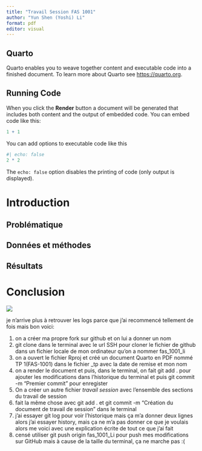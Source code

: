 ```yaml
---
title: "Travail Session FAS 1001"
author: "Yun Shen (Yoshi) Li"
format: pdf
editor: visual
---
```


## Quarto

Quarto enables you to weave together content and executable code into a finished document. To learn more about Quarto see <https://quarto.org>.

## Running Code

When you click the **Render** button a document will be generated that includes both content and the output of embedded code. You can embed code like this:

```r
1 + 1
```

You can add options to executable code like this

```r
#| echo: false
2 * 2
```

The `echo: false` option disables the printing of code (only output is displayed).

# Introduction

## Problématique

## Données et méthodes

## Résultats

# Conclusion

![](images/log de commandes (Yoshi TP 1).png)

je n'arrive plus à retrouver les logs parce que j'ai recommencé tellement de fois mais bon voici:

1.  on a créer ma propre fork sur github et on lui a donner un nom
2.  git clone dans le terminal avec le url SSH pour cloner le fichier de github dans un fichier locale de mon ordinateur qu'on a nommer fas_1001_li
3.  on a ouvert le fichier Rproj et créé un document Quarto en PDF nommé TP 1(FAS-1001) dans le fichier \_tp avec la date de remise et mon nom
4.  on a render le document et puis, dans le terminal, on fait git add . pour ajouter les modifications dans l'historique du terminal et puis git commit -m "Premier commit" pour enregister
5.  On a créer un autre fichier *travail* *session* avec l'ensemble des sections du travail de session
6.  fait la même chose avec git add . et git commit -m "Création du document de travail de session" dans le terminal
7.  j'ai essayer git log pour voir l'historique mais ça m'a donner deux lignes alors j'ai essayer history, mais ça ne m'a pas donner ce que je voulais alors me voici avec une explication écrite de tout ce que j'ai fait
8.  censé utiliser git push origin fas_1001_Li pour push mes modifications sur GitHub mais à cause de la taille du terminal, ça ne marche pas :(
